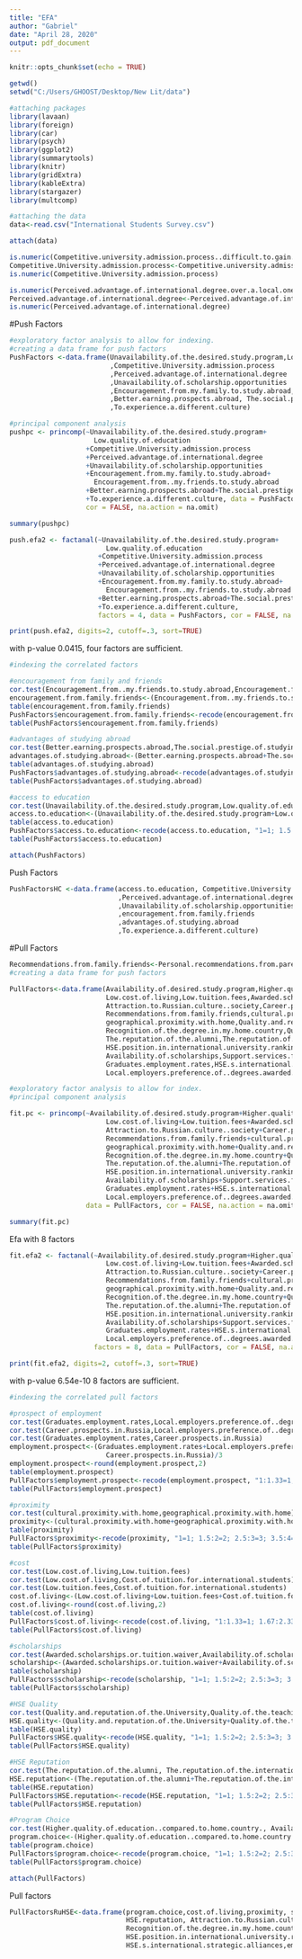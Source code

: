 ```yaml
---
title: "EFA"
author: "Gabriel"
date: "April 28, 2020"
output: pdf_document
---
```


```r
knitr::opts_chunk$set(echo = TRUE)
```


```r
getwd()
setwd("C:/Users/GHOOST/Desktop/New Lit/data")
```


```r
#attaching packages
library(lavaan)
library(foreign)
library(car)
library(psych)
library(ggplot2)
library(summarytools)
library(knitr)
library(gridExtra)
library(kableExtra)
library(stargazer)
library(multcomp)

```


```r
#attaching the data
data<-read.csv("International Students Survey.csv")

attach(data)

is.numeric(Competitive.university.admission.process..difficult.to.gain.admission.to.a.quality.local.institution)
Competitive.University.admission.process<-Competitive.university.admission.process..difficult.to.gain.admission.to.a.quality.local.institution
is.numeric(Competitive.University.admission.process)

is.numeric(Perceived.advantage.of.international.degree.over.a.local.one.at.the.local.job.market)
Perceived.advantage.of.international.degree<-Perceived.advantage.of.international.degree.over.a.local.one.at.the.local.job.market
is.numeric(Perceived.advantage.of.international.degree)

```

#Push Factors
```r
#exploratory factor analysis to allow for indexing.
#creating a data frame for push factors
PushFactors <-data.frame(Unavailability.of.the.desired.study.program,Low.quality.of.education
                         ,Competitive.University.admission.process
                         ,Perceived.advantage.of.international.degree
                         ,Unavailability.of.scholarship.opportunities
                         ,Encouragement.from.my.family.to.study.abroad,Encouragement.from..my.friends.to.study.abroad
                         ,Better.earning.prospects.abroad, The.social.prestige.of.studying.abroad
                         ,To.experience.a.different.culture)
```


```r
#principal component analysis
pushpc <- princomp(~Unavailability.of.the.desired.study.program+
                     Low.quality.of.education
                   +Competitive.University.admission.process
                   +Perceived.advantage.of.international.degree
                   +Unavailability.of.scholarship.opportunities
                   +Encouragement.from.my.family.to.study.abroad+
                     Encouragement.from..my.friends.to.study.abroad
                   +Better.earning.prospects.abroad+The.social.prestige.of.studying.abroad
                   +To.experience.a.different.culture, data = PushFactors, 
                   cor = FALSE, na.action = na.omit) 

summary(pushpc)

```


```r
push.efa2 <- factanal(~Unavailability.of.the.desired.study.program+
                        Low.quality.of.education
                      +Competitive.University.admission.process
                      +Perceived.advantage.of.international.degree
                      +Unavailability.of.scholarship.opportunities
                      +Encouragement.from.my.family.to.study.abroad+
                        Encouragement.from..my.friends.to.study.abroad
                      +Better.earning.prospects.abroad+The.social.prestige.of.studying.abroad
                      +To.experience.a.different.culture, 
                      factors = 4, data = PushFactors, cor = FALSE, na.action = na.omit)

print(push.efa2, digits=2, cutoff=.3, sort=TRUE)
```
with p-value 0.0415, four factors are sufficient.


```r
#indexing the correlated factors

#encouragement from family and friends
cor.test(Encouragement.from..my.friends.to.study.abroad,Encouragement.from.my.family.to.study.abroad)
encouragement.from.family.friends<-(Encouragement.from..my.friends.to.study.abroad+Encouragement.from.my.family.to.study.abroad)/2
table(encouragement.from.family.friends)
PushFactors$encouragement.from.family.friends<-recode(encouragement.from.family.friends, "1=1; 1.5:2=2; 2.5:3=3; 3.5:4=4; 4.5:5=5")
table(PushFactors$encouragement.from.family.friends)

#advantages of studying abroad
cor.test(Better.earning.prospects.abroad,The.social.prestige.of.studying.abroad)
advantages.of.studying.abroad<-(Better.earning.prospects.abroad+The.social.prestige.of.studying.abroad)/2
table(advantages.of.studying.abroad)
PushFactors$advantages.of.studying.abroad<-recode(advantages.of.studying.abroad, "1=1; 1.5:2=2; 2.5:3=3; 3.5:4=4; 4.5:5=5")
table(PushFactors$advantages.of.studying.abroad)

#access to education
cor.test(Unavailability.of.the.desired.study.program,Low.quality.of.education)
access.to.education<-(Unavailability.of.the.desired.study.program+Low.quality.of.education)/2
table(access.to.education)
PushFactors$access.to.education<-recode(access.to.education, "1=1; 1.5:2=2; 2.5:3=3; 3.5:4=4; 4.5:5=5")
table(PushFactors$access.to.education)

attach(PushFactors)
```


Push Factors
```r

PushFactorsHC <-data.frame(access.to.education, Competitive.University.admission.process
                           ,Perceived.advantage.of.international.degree
                           ,Unavailability.of.scholarship.opportunities
                           ,encouragement.from.family.friends
                           ,advantages.of.studying.abroad
                           ,To.experience.a.different.culture)
```


#Pull Factors

```r
Recommendations.from.family.friends<-Personal.recommendations.from.parents..relatives..and.friends
#creating a data frame for push factors

PullFactors<-data.frame(Availability.of.desired.study.program,Higher.quality.of.education..compared.to.home.country.,
                        Low.cost.of.living,Low.tuition.fees,Awarded.scholarships.or.tuition.waiver,
                        Attraction.to.Russian.culture..society,Career.prospects.in.Russia,
                        Recommendations.from.family.friends,cultural.proximity.with.home,
                        geographical.proximity.with.home,Quality.and.reputation.of.the.University,
                        Recognition.of.the.degree.in.my.home.country,Quality.of.the.teaching.staff,
                        The.reputation.of.the.alumni,The.reputation.of.the.international.community,
                        HSE.position.in.international.university.rankings,Cost.of.tuition.for.international.students,
                        Availability.of.scholarships,Support.services.for.international.students,
                        Graduates.employment.rates,HSE.s.international.strategic.alliances,
                        Local.employers.preference.of..degrees.awarded.by.HSE)

```


```r
#exploratory factor analysis to allow for index.
#principal component analysis

fit.pc <- princomp(~Availability.of.desired.study.program+Higher.quality.of.education..compared.to.home.country.+
                        Low.cost.of.living+Low.tuition.fees+Awarded.scholarships.or.tuition.waiver+
                        Attraction.to.Russian.culture..society+Career.prospects.in.Russia+
                        Recommendations.from.family.friends+cultural.proximity.with.home+
                        geographical.proximity.with.home+Quality.and.reputation.of.the.University+
                        Recognition.of.the.degree.in.my.home.country+Quality.of.the.teaching.staff+
                        The.reputation.of.the.alumni+The.reputation.of.the.international.community+
                        HSE.position.in.international.university.rankings+Cost.of.tuition.for.international.students+
                        Availability.of.scholarships+Support.services.for.international.students+
                        Graduates.employment.rates+HSE.s.international.strategic.alliances+
                        Local.employers.preference.of..degrees.awarded.by.HSE, 
                   data = PullFactors, cor = FALSE, na.action = na.omit)

summary(fit.pc)
```


Efa with 8 factors
```r
fit.efa2 <- factanal(~Availability.of.desired.study.program+Higher.quality.of.education..compared.to.home.country.+
                        Low.cost.of.living+Low.tuition.fees+Awarded.scholarships.or.tuition.waiver+
                        Attraction.to.Russian.culture..society+Career.prospects.in.Russia+
                        Recommendations.from.family.friends+cultural.proximity.with.home+
                        geographical.proximity.with.home+Quality.and.reputation.of.the.University+
                        Recognition.of.the.degree.in.my.home.country+Quality.of.the.teaching.staff+
                        The.reputation.of.the.alumni+The.reputation.of.the.international.community+
                        HSE.position.in.international.university.rankings+Cost.of.tuition.for.international.students+
                        Availability.of.scholarships+Support.services.for.international.students+
                        Graduates.employment.rates+HSE.s.international.strategic.alliances+
                        Local.employers.preference.of..degrees.awarded.by.HSE,
                     factors = 8, data = PullFactors, cor = FALSE, na.action = na.omit)

print(fit.efa2, digits=2, cutoff=.3, sort=TRUE)
```
with p-value 6.54e-10 8 factors are sufficient.



```r
#indexing the correlated pull factors

#prospect of employment 
cor.test(Graduates.employment.rates,Local.employers.preference.of..degrees.awarded.by.HSE)
cor.test(Career.prospects.in.Russia,Local.employers.preference.of..degrees.awarded.by.HSE)
cor.test(Graduates.employment.rates,Career.prospects.in.Russia)
employment.prospect<-(Graduates.employment.rates+Local.employers.preference.of..degrees.awarded.by.HSE+
                        Career.prospects.in.Russia)/3
employment.prospect<-round(employment.prospect,2)
table(employment.prospect)
PullFactors$employment.prospect<-recode(employment.prospect, "1:1.33=1; 1.67:2.33=2; 2.67:3.33=3; 3.67:4.33=4; 4.67:5=5")
table(PullFactors$employment.prospect)

#proximity
cor.test(cultural.proximity.with.home,geographical.proximity.with.home)
proximity<-(cultural.proximity.with.home+geographical.proximity.with.home)/2
table(proximity)
PullFactors$proximity<-recode(proximity, "1=1; 1.5:2=2; 2.5:3=3; 3.5:4=4; 4.5:5=5")
table(PullFactors$proximity)

#cost
cor.test(Low.cost.of.living,Low.tuition.fees)
cor.test(Low.cost.of.living,Cost.of.tuition.for.international.students)
cor.test(Low.tuition.fees,Cost.of.tuition.for.international.students)
cost.of.living<-(Low.cost.of.living+Low.tuition.fees+Cost.of.tuition.for.international.students)/3
cost.of.living<-round(cost.of.living,2)
table(cost.of.living)
PullFactors$cost.of.living<-recode(cost.of.living, "1:1.33=1; 1.67:2.33=2; 2.67:3.33=3; 3.67:4.33=4; 4.67:5=5")
table(PullFactors$cost.of.living)

#scholarships
cor.test(Awarded.scholarships.or.tuition.waiver,Availability.of.scholarships)
scholarship<-(Awarded.scholarships.or.tuition.waiver+Availability.of.scholarships)/2
table(scholarship)
PullFactors$scholarship<-recode(scholarship, "1=1; 1.5:2=2; 2.5:3=3; 3.5:4=4; 4.5:5=5")
table(PullFactors$scholarship)

#HSE Quality
cor.test(Quality.and.reputation.of.the.University,Quality.of.the.teaching.staff)
HSE.quality<-(Quality.and.reputation.of.the.University+Quality.of.the.teaching.staff)/2
table(HSE.quality)
PullFactors$HSE.quality<-recode(HSE.quality, "1=1; 1.5:2=2; 2.5:3=3; 3.5:4=4; 4.5:5=5")
table(PullFactors$HSE.quality)

#HSE Reputation
cor.test(The.reputation.of.the.alumni, The.reputation.of.the.international.community)
HSE.reputation<-(The.reputation.of.the.alumni+The.reputation.of.the.international.community)/2
table(HSE.reputation)
PullFactors$HSE.reputation<-recode(HSE.reputation, "1=1; 1.5:2=2; 2.5:3=3; 3.5:4=4; 4.5:5=5")
table(PullFactors$HSE.reputation)

#Program Choice
cor.test(Higher.quality.of.education..compared.to.home.country., Availability.of.desired.study.program)
program.choice<-(Higher.quality.of.education..compared.to.home.country.+ Availability.of.desired.study.program)/2
table(program.choice)
PullFactors$program.choice<-recode(program.choice, "1=1; 1.5:2=2; 2.5:3=3; 3.5:4=4; 4.5:5=5")
table(PullFactors$program.choice)

attach(PullFactors)
```

Pull factors
```r
PullFactorsRuHSE<-data.frame(program.choice,cost.of.living,proximity, scholarship,HSE.quality, 
                             HSE.reputation, Attraction.to.Russian.culture..society,
                             Recognition.of.the.degree.in.my.home.country,Recommendations.from.family.friends,
                             HSE.position.in.international.university.rankings,Support.services.for.international.students,
                             HSE.s.international.strategic.alliances,employment.prospect)

```









